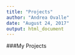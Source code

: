 ```yaml
---
title: "Projects"
author: "Andrea Ovalle"
date: "August 24, 2017"
output: html_document
---
```


###My Projects
